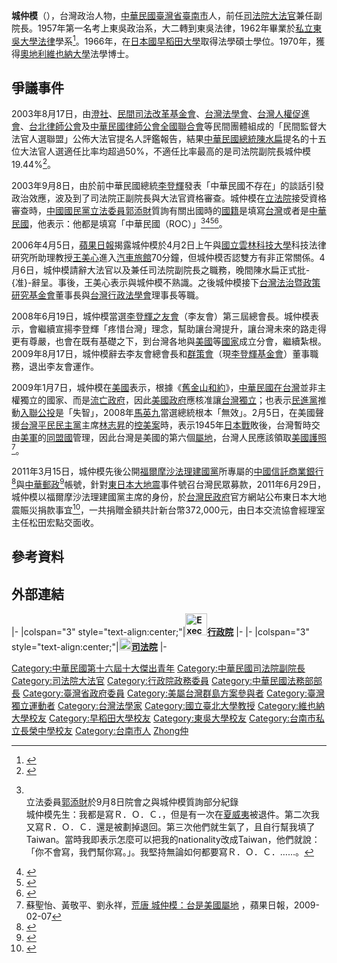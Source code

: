 {{Infobox_Prime_Minister
| name = 城仲模
| image = Chung-mo Cheng talking on the stage 20211204a.jpg
| sex = 男
| order = {{ROC}}第14任[[中華民國司法院|司法院副院長]]
| term_start = 1999年2月1日
| term_end = 2006年4月7日
| predecessor = [[呂有文|呂有文]]
| successor = [[賴英照|賴英照]]
| birth_date = {{birth date and age|1938|10|30}}
| birth_place = {{TWN-JPN}}[[台南州|台南州]]
| nationality = {{JPN-EMP}}（1938年至1945年）<br> {{ROC}}（1945年至今）
| educate =
* [[私立東吳大學|私立東吳大學]]法律系學士<br>{{Color|blue|（1962年）}}
* [[日本國|日本國]][[早稻田大學|早稻田大學]]法學研究所碩士<br>{{Color|blue|（1966年）}}
* 日本國[[東京大學|東京大學]]研究<br>{{Color|blue|（1967年）}}
* [[奧地利共和國|奧地利共和國]][[維也納大學|維也納大學]]法學研究所博士<br>{{Color|blue|（1970年）}}
* [[美利堅合眾國|美利堅合眾國]][[威斯康辛大學|威斯康辛大學]]博士後研究<br>{{Color|blue|（1971年）}}
| past =
* 行政院參議<br>{{Color|blue|（1971年-）}}
* 行政院專門委員 
* 行政院科長<br>{{Color|blue|（-1973年）}}
* [[政治作戰學校|政治作戰學校]]法律系系主任<br>{{Color|blue|（1973年-1977年）}}
* [[國立中興大學法商學院|國立中興大學法商學院]]法律系系主任<br>{{Color|blue|（1977年-1982年）}}
* 國立中興大學法商學院法律研究所所長<br>{{Color|blue|（1977年-1982年）}}
* [[臺灣省政府|臺灣省政府]]委員<br>{{Color|blue|（1982年-1990年6月15日）}}
* [[考試院|考試院]]（第八屆）委員<br>{{Color|blue|（1990年9月1日-1994年9月30日）}}
* [[行政院研究發展考核委員會|行政院研究發展考核委員會]]委員<br>{{Color|blue|（1994年7月1日-）}}
* 司法院（第六屆）大法官<br>{{Color|blue|（1994年9月5日-1998年7月15日）}}
* [[中華民國法務部|法務部]]（第十三任）部長<br>{{Color|blue|（1998年7月15日-1999年1月27日）}}
* 行政院[[政務委員_(中華民國)|政務委員]]<br>{{Color|blue|（1998年7月15日-1999年1月27日）}}
* [[中央選舉委員會|中央選舉委員會]]委員<br>{{Color|blue|（1998年8月19日-1999年2月1日）}}
* 司法院副院長<br>{{Color|blue|（1999年1月26日-2006年4月6日）}}
* 司法院大法官兼副院長<br>{{Color|blue|（2003年10月1日-2006年4月6日）}}
* 台灣平民政府籌備會顧問<br>{{Color|blue|（2008年2月2日-2010年4月25日）}}
* 李登輝之友會全國總會會長<br>{{Color|blue|（2008年6月19日-2009年8月8日）}}
* 福爾摩沙法理建國會會長<br>{{Color|blue|（2009年5月2日-2011年7月20日）}}
* 福爾摩沙法理建國黨黨主席<br>{{Color|blue|（2009年9月6日-）}}
* 台灣平民政府籌備會主席<br>{{Color|blue|（2010年4月25日-2011年7月20日）}}
* 群策會董事
}}
'''城仲模'''（{{bd|1938年|10月30日|catIdx=Cheng城}}），台灣政治人物，[[中華民國|中華民國]][[臺灣省|臺灣省]][[臺南市_(省轄市)|臺南市]]人，前任[[司法院|司法院]][[司法院大法官|大法官]]兼任副院長。1957年第一名考上東吳政治系，大二轉到東吳法律，1962年畢業於[[私立東吳大學|私立東吳大學]][[法律|法律]]學系<ref>{{Cite web |url=http://www.scu.edu.tw/lex/a3-2-1999-5.htm |title=存档副本 |accessdate=2019-02-01 |archive-date=2017-03-01 |archive-url=https://web.archive.org/web/20170301044430/http://www.scu.edu.tw/lex/a3-2-1999-5.htm |dead-url=no }}</ref>。1966年，在[[日本國|日本國]][[早稻田大學|早稻田大學]]取得法學碩士學位。1970年，獲得[[奧地利|奧地利]][[維也納大學|維也納大學]]法學博士。

==爭議事件==
2003年8月17日，由[[澄社|澄社]]、[[民間司法改革基金會|民間司法改革基金會]]、[[台灣法學會|台灣法學會]]、[[台灣人權促進會|台灣人權促進會]]、[[台北律師公會|台北律師公會]]及[[中華民國律師公會全國聯合會|中華民國律師公會全國聯合會]]等民間團體組成的「民間監督大法官人選聯盟」公佈大法官提名人評鑑報告，結果[[中華民國總統|中華民國總統]][[陳水扁|陳水扁]]提名的十五位大法官人選適任比率均超過50%，不適任比率最高的是司法院副院長城仲模19.44%<ref>{{cite news|url=http://64.62.138.88/b5/3/8/17/n360567.htm|title=監督大法官聯盟公布大法官提名人評鑑結果|author=陳舜協|date=2003-08-17|work=中央社|publisher=大紀元}}{{Dead link|date=2019年10月 |bot=InternetArchiveBot |fix-attempted=yes }}</ref>。

2003年9月8日，由於前中華民國總統[[李登輝|李登輝]]發表「中華民國不存在」的談話引發政治效應，波及到了司法院正副院長與大法官資格審查。城仲模在[[立法院|立法院]]接受資格審查時，[[中國國民黨|中國國民黨]][[立法委員|立法委員]][[郭添財|郭添財]]質詢有關出國時的[[國籍|國籍]]是填寫[[台灣|台灣]]或者是[[中華民國|中華民國]]，他表示：他都是填寫「中華民國（ROC）」<ref>{{cite web|url=http://www.ly.gov.tw/ly/01_introduce/0103_leg/leg_main/leg_news/leg_news_02.jsp?ItemNO=01030700&tableid=1352&tablename=cw_ly1400&stage=5&lgno=00118|title=立法委員郭添財於9月8日院會之質詢紀錄|date=2003-09-08|publisher=立法院}}
<br>
立法委員[[郭添財|郭添財]]於9月8日院會之與城仲模質詢部分紀錄
<br>
城仲模先生：我都是寫Ｒ．Ｏ．Ｃ．，但是有一次在[[夏威夷|夏威夷]]被退件。第二次我又寫Ｒ．Ｏ．Ｃ．還是被劃掉退回。第三次他們就生氣了，且自行幫我填了Taiwan。當時我即表示怎麼可以把我的nationality改成Taiwan，他們就說：「你不會寫，我們幫你寫。」。我堅持無論如何都要寫Ｒ．Ｏ．Ｃ．……。
</ref><ref>{{cite news|url=http://www.epochtimes.com/b5/3/9/8/n372297.htm|title=翁岳生、城仲模 中華民國是存在的|author=賴正翔|date=2003-09-08|work=中廣新聞|publisher=大紀元|accessdate=2008-09-08|archive-date=2019-08-10|archive-url=https://web.archive.org/web/20190810110727/http://www.epochtimes.com/b5/3/9/8/n372297.htm|dead-url=no}}</ref><ref>{{cite news|url=http://www.libertytimes.com.tw/2003/new/sep/9/today-fo1.htm|title=翁岳生、城仲模：尊重正名運動|author=陳鈺婷|date=2003-09-09|publisher=自由時報|coauthors=項程鎮|deadurl=yes|archiveurl=https://web.archive.org/web/20080414052225/http://www.libertytimes.com.tw/2003/new/sep/9/today-fo1.htm|archivedate=2008-04-14|accessdate=2008-09-08}}</ref><ref>{{cite news|url=http://1-apple.com.tw/index.cfm?Fuseaction=Article&Sec_ID=1&IssueID=20030909&art_id=338750&NewsType=1&SubSec=66&ShowDate=20030909|title=翁岳生:中華民國現在存在|author=黃惠玟|date=2003-09-09|publisher=蘋果日報|coauthors=張麗娜|deadurl=yes|archiveurl=https://web.archive.org/web/20081205031357/http://1-apple.com.tw/index.cfm?Fuseaction=Article|archivedate=2008-12-05|accessdate=2008-09-08}}</ref>。

2006年4月5日，[[蘋果日報_(台灣)|蘋果日報]]揭露城仲模於4月2日上午與[[國立雲林科技大學|國立雲林科技大學]]科技法律研究所助理教授[[王美心|王美心]]進入[[汽車旅館|汽車旅館]]70分鐘，但城仲模否認雙方有非正常關係。4月6日，城仲模請辭大法官以及兼任司法院副院長之職務，晚間陳水扁正式批-{准}-辭呈。事後，王美心表示與城仲模不熟識。之後城仲模接下[[台灣法治暨政策研究基金會|台灣法治暨政策研究基金會]]董事長與[[台灣行政法學會|台灣行政法學會]]理事長等職。

2008年6月19日，城仲模當選[[李登輝之友會|李登輝之友會]]（李友會）第三屆總會長。城仲模表示，會繼續宣揚李登輝「疼惜台灣」理念，幫助讓台灣提升，讓台灣未來的路走得更有尊嚴，也會在既有基礎之下，到台灣各地與[[美國|美國]]等[[國家|國家]]成立分會，繼續紮根。2009年8月17日，城仲模辭去李友會總會長和[[群策會|群策會]]（現[[李登輝基金會|李登輝基金會]]）董事職務，退出李友會運作。

2009年1月7日，城仲模在[[美國|美國]]表示，根據《[[舊金山和約|舊金山和約]]》，[[中華民國在台灣|中華民國在台灣]]並非主權獨立的國家、而是[[流亡政府|流亡政府]]，因此[[美國政府|美國政府]]應核准讓[[台灣獨立|台灣獨立]]；也表示[[民進黨|民進黨]]推動[[入聯公投|入聯公投]]是「失智」，2008年[[馬英九|馬英九]]當選總統根本「無效」。2月5日，在美國聲援[[台灣平民民主黨|台灣平民民主黨]]主席[[林志昇|林志昇]]的[[美屬|控美案]]時，表示1945年[[日本|日本]][[第二次世界大戰|戰]]敗後，台灣暫時交由[[美國軍事|美軍]]的[[同盟國_(第二次世界大戰)|同盟國]]管理，因此台灣是美國的第六個[[美利堅殖民地|屬地]]，台灣人民應該領取[[美國護照|美國護照]]<ref>蘇聖怡、黃敬平、劉永祥，[http://tw.nextmedia.com/applenews/article/art_id/31374021/IssueID/20090207 荒唐 城仲模：台是美國屬地] {{Wayback|url=http://tw.nextmedia.com/applenews/article/art_id/31374021/IssueID/20090207 |date=20100727121758 }}，蘋果日報，2009-02-07</ref>。

2011年3月15日，城仲模先後公開[[福爾摩沙法理建國黨|福爾摩沙法理建國黨]]所專屬的[[中國信託商業銀行|中國信託商業銀行]]<ref>{{Cite web |url=http://www.kcg.gov.tw/Forum_Detail.aspx?n=&s=AEEE0430E6D5D1DA&sss=24965A5A09DF51D6F4834BE945DBDB3E&ss=4CAA9ADE69BCF410 |title=台灣民政府懇求本土台灣人同心援助日本人民渡難關，帳號：（中國信託 代號822）華山分行 2715-4001-0570 戶名：福爾摩沙法理建國黨 (2011-03-15) |accessdate=2011-04-29 |archive-date=2013-12-03 |archive-url=https://web.archive.org/web/20131203033921/http://www.kcg.gov.tw/Forum_Detail.aspx?n=&s=AEEE0430E6D5D1DA&sss=24965A5A09DF51D6F4834BE945DBDB3E&ss=4CAA9ADE69BCF410 |dead-url=no }}</ref>與[[中華郵政|中華郵政]]<ref>{{Cite web |url=http://taiwancivilgovernment.ning.com/forum/topics/tai-wan-min-zheng-fu-ken-qiu |title=台灣民政府懇求本土台灣人同心援助日本人民渡難關，帳號：郵政劃撥 50161090 戶名：福爾摩沙法理建國黨 (2011-03-15) |accessdate=2011-04-03 |archive-date=2011-04-03 |archive-url=https://web.archive.org/web/20110403063156/http://taiwancivilgovernment.ning.com/forum/topics/tai-wan-min-zheng-fu-ken-qiu |dead-url=no }}</ref>帳號，針對[[東日本大地震|東日本大地震]]事件號召台灣民眾募款，2011年6月29日，城仲模以福爾摩沙法理建國黨主席的身份，於[[台灣民政府|台灣民政府]]官方網站公布東日本大地震賑災捐款事宜<ref>{{Cite web |url=http://taiwancivilgovernment.ning.com/forum/topics/fu-er-mo-sha-fa-li-jian-guo-2 |title=福爾摩沙法理建國黨 新聞稿 2011.06.29 |accessdate=2011-09-26 |archive-date=2011-09-26 |archive-url=https://web.archive.org/web/20110926130935/http://taiwancivilgovernment.ning.com/forum/topics/fu-er-mo-sha-fa-li-jian-guo-2 |dead-url=no }}</ref>，一共捐贈金額共計新台幣372,000元，由日本交流協會經理室主任松田宏點交面收。

== 參考資料 ==
{{reflist|2}}
==外部連結==
{{start box}}

{{s-gov|roc}}
|-
|colspan="3" style="text-align:center;"|'''[[File:Executive_Yuan,ROC_LOGO.svg|35px]][[行政院|行政院]]'''
|-
{{s-before|[[廖正豪|廖正豪]]}}
{{s-title|[[中華民國法務部|法務部部長]]<br><small>第七任<br>1998年7月15日－1999年2月1日}}
{{s-after|[[葉金鳳|葉金鳳]]}}
|-
|colspan="3" style="text-align:center;"|'''[[File:Seal_of_the_Judicial_Yuan.svg|20px]][[司法院|司法院]]'''
|-
{{s-before|[[呂有文|呂有文]]}}
{{s-title|[[司法院副院長|司法院副院長]]<br><small>第十四任<br>1999年2月1日－2006年4月7日}}
{{s-after|[[賴英照|賴英照]]}}
{{end box}}
{{中華民國歷屆司法院大法官列表}}
{{中華民國第八屆考試委員}}
{{中華民國法務部部長}}
{{中華民國第十一屆至第二十屆十大傑出青年}}
{{Authority control}}

[[Category:中華民國第十六屆十大傑出青年|Category:中華民國第十六屆十大傑出青年]]
[[Category:中華民國司法院副院長|Category:中華民國司法院副院長]]
[[Category:司法院大法官|Category:司法院大法官]]
[[Category:行政院政務委員|Category:行政院政務委員]]
[[Category:中華民國法務部部長|Category:中華民國法務部部長]]
[[Category:臺灣省政府委員|Category:臺灣省政府委員]]
[[Category:美屬台灣群島方案參與者|Category:美屬台灣群島方案參與者]]
[[Category:臺灣獨立運動者|Category:臺灣獨立運動者]]
[[Category:台灣法學家|Category:台灣法學家]]
[[Category:國立臺北大學教授|Category:國立臺北大學教授]]
[[Category:維也納大學校友|Category:維也納大學校友]]
[[Category:早稻田大學校友|Category:早稻田大學校友]]
[[Category:東吳大學校友|Category:東吳大學校友]]
[[Category:台南市私立長榮中學校友|Category:台南市私立長榮中學校友]]
[[Category:台南市人|Category:台南市人]]
[[Category:城姓|Zhong仲]]